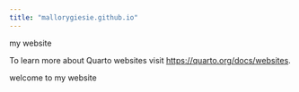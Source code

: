 ```yaml
---
title: "mallorygiesie.github.io"
---
```


my website

To learn more about Quarto websites visit <https://quarto.org/docs/websites>.

welcome to my website
